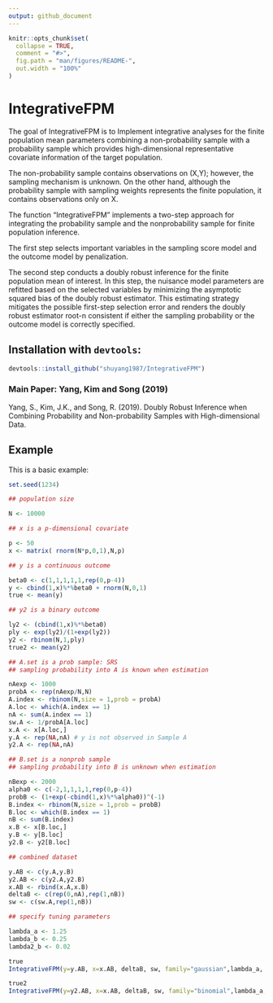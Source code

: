 ```yaml
---
output: github_document
---
```


<!-- README.md is generated from README.Rmd. Please edit that file -->

```r
knitr::opts_chunk$set(
  collapse = TRUE,
  comment = "#>",
  fig.path = "man/figures/README-",
  out.width = "100%"
)
```
# IntegrativeFPM

The goal of IntegrativeFPM is to 
Implement integrative analyses for the finite population mean parameters
combining a non-probability sample with a probability sample which provides
high-dimensional representative covariate information of the target population.

The non-probability sample contains observations on (X,Y); however, the sampling mechanism is unknown.
On the other hand, although the probability sample with sampling weights represents
the finite population, it contains observations only on X.

The function "IntegrativeFPM" implements a two-step approach for integrating the probability sample
and the nonprobability sample for finite population inference.

The first step selects important variables in the sampling score model and
the outcome model by penalization.

The second step conducts a doubly robust inference for the finite population
mean of interest. In this step, the nuisance model parameters are refitted based on the selected variables
by minimizing the asymptotic squared bias of the doubly robust estimator.
This estimating strategy mitigates the possible first-step selection error and
renders the doubly robust estimator root-n consistent if either the sampling probability
or the outcome model is correctly specified.

## Installation with `devtools`:

```r
devtools::install_github("shuyang1987/IntegrativeFPM")
```

### Main Paper: Yang, Kim and Song (2019) 

Yang, S., Kim, J.K., and Song, R. (2019). Doubly Robust Inference when Combining Probability and Non-probability Samples with High-dimensional Data.



## Example

This is a basic example:

```r

set.seed(1234)

## population size

N <- 10000

## x is a p-dimensional covariate

p <- 50
x <- matrix( rnorm(N*p,0,1),N,p)

## y is a continuous outcome 

beta0 <- c(1,1,1,1,1,rep(0,p-4))
y <- cbind(1,x)%*%beta0 + rnorm(N,0,1)
true <- mean(y)

## y2 is a binary outcome

ly2 <- (cbind(1,x)%*%beta0)
ply <- exp(ly2)/(1+exp(ly2))
y2 <- rbinom(N,1,ply)
true2 <- mean(y2)

## A.set is a prob sample: SRS
## sampling probability into A is known when estimation

nAexp <- 1000
probA <- rep(nAexp/N,N)
A.index <- rbinom(N,size = 1,prob = probA)
A.loc <- which(A.index == 1)
nA <- sum(A.index == 1)
sw.A <- 1/probA[A.loc]
x.A <- x[A.loc,]
y.A <- rep(NA,nA) # y is not observed in Sample A
y2.A <- rep(NA,nA)

## B.set is a nonprob sample
## sampling probability into B is unknown when estimation

nBexp <- 2000
alpha0 <- c(-2,1,1,1,1,rep(0,p-4))
probB <- (1+exp(-cbind(1,x)%*%alpha0))^(-1) 
B.index <- rbinom(N,size = 1,prob = probB)
B.loc <- which(B.index == 1)
nB <- sum(B.index)
x.B <- x[B.loc,]
y.B <- y[B.loc]
y2.B <- y2[B.loc]

## combined dataset

y.AB <- c(y.A,y.B)
y2.AB <- c(y2.A,y2.B)
x.AB <- rbind(x.A,x.B)
deltaB <- c(rep(0,nA),rep(1,nB))
sw <- c(sw.A,rep(1,nB))

## specify tuning parameters

lambda_a <- 1.25
lambda_b <- 0.25
lambda2_b <- 0.02

true
IntegrativeFPM(y=y.AB, x=x.AB, deltaB, sw, family="gaussian",lambda_a, cv_a=0, lambda_b, cv_b=0)

true2
IntegrativeFPM(y=y2.AB, x=x.AB, deltaB, sw, family="binomial",lambda_a, cv_a=0, lambda2_b, cv_b=0)


```
